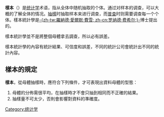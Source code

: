{{unreferenced|time=2015-03-28T03:28:53+00:00}}
{{Other uses|樣品}}
{{NoteTA |G1=Math}}
'''樣本'''（{{Lang-en|Sample}}）是[[统计学|统计学]]术语，指从全体中随机抽取的个体。通过对样本的调查，可以大概的了解全体的情况。[[抽樣|抽樣]]时抽取样本来进行调查，而[[普查|普查]]时则需要调查每一个个体。樣本統計學是[[羅納德·費雪|-{zh-tw:羅納德·愛爾默‧費雪; zh-cn:罗纳德·费希尔;}-]]博士提出的。

樣本統計學並不是將整個母體拿去調查，所以必有誤差。

樣本統計學的內容有統計結果、可信度和誤差，不同的統計公司會統計出不同的統計內容。

== 樣本的規定 ==
'''樣本'''，從母體抽樣時，應符合下列條件，才可表現出資料母體的型態：
#母體的分佈需很平均，在抽樣時才不會只抽到相同而不正確的結果。
# 抽樣量不可太少，否則會影響對資料的準確度。


{{Authority control}}
[[Category:统计学|Category:统计学]]